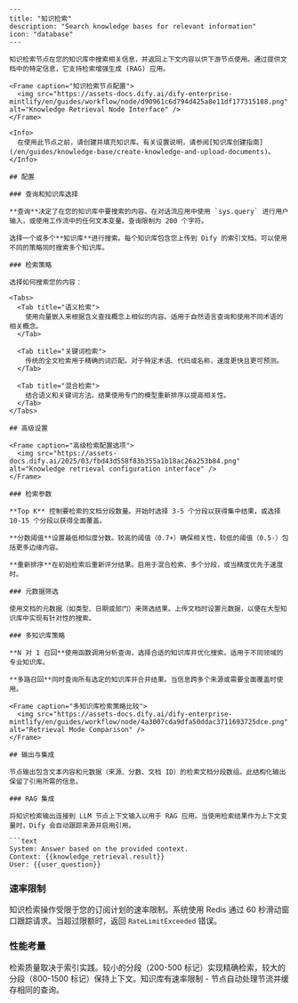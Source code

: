 ```mdx
---
title: "知识检索"
description: "Search knowledge bases for relevant information"
icon: "database"
---

知识检索节点在您的知识库中搜索相关信息，并返回上下文内容以供下游节点使用。通过提供文档中的特定信息，它支持检索增强生成 (RAG) 应用。

<Frame caption="知识检索节点配置">
  <img src="https://assets-docs.dify.ai/dify-enterprise-mintlify/en/guides/workflow/node/d90961c6d794d425a8e11df177315188.png" alt="Knowledge Retrieval Node Interface" />
</Frame>

<Info>
  在使用此节点之前，请创建并填充知识库。有关设置说明，请参阅[知识库创建指南](/en/guides/knowledge-base/create-knowledge-and-upload-documents)。
</Info>

## 配置

### 查询和知识库选择

**查询**决定了在您的知识库中要搜索的内容。在对话流应用中使用 `sys.query` 进行用户输入，或使用工作流中的任何文本变量。查询限制为 200 个字符。

选择一个或多个**知识库**进行搜索。每个知识库包含您上传到 Dify 的索引文档。可以使用不同的策略同时搜索多个知识库。

### 检索策略

选择如何搜索您的内容：

<Tabs>
  <Tab title="语义检索">
    使用向量嵌入来根据含义查找概念上相似的内容。适用于自然语言查询和使用不同术语的相关概念。
  </Tab>
  
  <Tab title="关键词检索">
    传统的全文检索用于精确的词匹配。对于特定术语、代码或名称，速度更快且更可预测。
  </Tab>
  
  <Tab title="混合检索">
    结合语义和关键词方法。结果使用专门的模型重新排序以提高相关性。
  </Tab>
</Tabs>

## 高级设置

<Frame caption="高级检索配置选项">
  <img src="https://assets-docs.dify.ai/2025/03/fbd43d558f83b355a1b18ac26a253b84.png" alt="Knowledge retrieval configuration interface" />
</Frame>

### 检索参数

**Top K** 控制要检索的文档分段数量。开始时选择 3-5 个分段以获得集中结果，或选择 10-15 个分段以获得全面覆盖。

**分数阈值**设置最低相似度分数。较高的阈值（0.7+）确保相关性，较低的阈值（0.5-）包括更多边缘内容。

**重新排序**在初始检索后重新评分结果。启用于混合检索、多个分段，或当精度优先于速度时。

### 元数据筛选

使用文档的元数据（如类型、日期或部门）来筛选结果。上传文档时设置元数据，以便在大型知识库中实现有针对性的搜索。

### 多知识库策略

**N 对 1 召回**使用函数调用分析查询，选择合适的知识库并优化搜索。适用于不同领域的专业知识库。

**多路召回**同时查询所有选定的知识库并合并结果。当信息跨多个来源或需要全面覆盖时使用。

<Frame caption="多知识库检索策略比较">
  <img src="https://assets-docs.dify.ai/dify-enterprise-mintlify/en/guides/workflow/node/4a3007cda9dfa50ddac3711693725dce.png" alt="Retrieval Mode Comparison" />
</Frame>

## 输出与集成

节点输出包含文本内容和元数据（来源、分数、文档 ID）的检索文档分段数组。此结构化输出保留了引用所需的信息。

### RAG 集成

将知识检索输出连接到 LLM 节点上下文输入以用于 RAG 应用。当使用检索结果作为上下文变量时，Dify 会自动跟踪来源并启用引用。

```text
System: Answer based on the provided context.
Context: {{knowledge_retrieval.result}}
User: {{user_question}}
```

### 速率限制

知识检索操作受限于您的订阅计划的速率限制。系统使用 Redis 通过 60 秒滑动窗口跟踪请求。当超过限额时，返回 `RateLimitExceeded` 错误。

### 性能考量

检索质量取决于索引实践。较小的分段（200-500 标记）实现精确检索，较大的分段（800-1500 标记）保持上下文。知识库有速率限制 - 节点自动处理节流并缓存相同的查询。
```